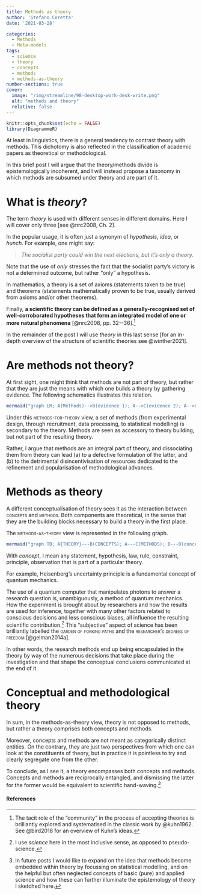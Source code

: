 ```yaml
---
title: Methods as theory
author: 'Stefano Coretta'
date: '2021-03-28'

categories:
  - Methods
  - Meta-models
tags:
  - science
  - theory
  - concepts
  - methods
  - methods-as-theory
number-sections: true
cover:
  image: "/img/streamline/98-desktop-work-desk-write.png"
  alt: "methods and theory"
  relative: false
---
```


```r
knitr::opts_chunk$set(echo = FALSE)
library(DiagrammeR)
```


At least in linguistics, there is a general tendency to contrast theory with methods.
This dichotomy is also reflected in the classification of academic papers as theoretical or methodological.

In this brief post I will argue that the theory/methods divide is epistemologically incoherent, and I will instead propose a taxonomy in which methods are subsumed under theory and are part of it.

# What is *theory*?

The term *theory* is used with different senses in different domains. Here I will cover only three [see @nrc2008, Ch. 2].

In the popular usage, it is often just a synonym of *hypothesis*, *idea*, or *hunch*. For example, one might say:

> *The socialist party could win the next elections, but it's only a theory.*

Note that the use of *only* stresses the fact that the socialist party's victory is not a determined outcome, but rather "only" a hypothesis.

In mathematics, a theory is a set of axioms (statements taken to be true) and theorems (statements mathematically proven to be true, usually derived from axioms and/or other theorems).

Finally, **a scientific theory can be defined as a generally-recognised set of well-corroborated hypotheses that form an integrated model of one or more natural phenomena** [@nrc2008, pp. 32--36].^[The tacit role of the "community" in the process of accepting theories is brilliantly explored and systematised in the classic work by @kuhn1962. See @bird2018 for an overview of Kuhn's ideas.]

In the remainder of the post I will use *theory* in this last sense [for an in-depth overview of the structure of scientific theories see @winther2021].

# Are methods not theory?

At first sight, one might think that methods are not part of theory, but rather that they are just the means with which one builds a theory by gathering evidence.
The following schematics illustrates this relation.

```r
mermaid("graph LR; A(Methods)-->B(evidence 1); A-->C(evidence 2); A-->D(...); B-->E(THEORY); C-->E; D-->E", height = 200, width = 350)
```

Under this [methods-for-theory]{.smallcaps} view, a set of methods (from experimental design, through recruitment, data processing, to statistical modelling) is secondary to the theory.
Methods are seen as accessory to theory building, but not part of the resulting theory.

Rather, I argue that methods are an integral part of theory, and dissociating them from theory can lead (a) to a defective formulation of the latter, and (b) to the detrimental disincentivisation of resources dedicated to the refinement and popularisation of methodological advances.

# Methods as theory

A different conceptualisation of theory sees it as the interaction between [concepts]{.smallcaps} and [methods]{.smallcaps}.
Both components are theoretical, in the sense that they are the building blocks necessary to build a theory in the first place.

The [methods-as-theory]{.smallcaps} view is represented in the following graph.

```r
mermaid("graph TB; A{THEORY}---B(CONCEPTS); A---C(METHODS); B---D(concept 1); B---E(concept 2); B---F(...); C---G(evidence 1); C---H(evidence 2); C---I(...)", height = 200, width = 450)
```

With *concept*, I mean any statement, hypothesis, law, rule, constraint, principle, observation that is part of a particular theory.

For example, Heisenberg's uncertainty principle is a fundamental concept of quantum mechanics.

The use of a quantum computer that manipulates photons to answer a research question is, unambiguously, a method of quantum mechanics.
How the experiment is brought about by researchers and how the results are used for inference, together with many other factors related to conscious decisions and less conscious biases, all influence the resulting scientific contribution.^[I use *science* here in the most inclusive sense, as opposed to pseudo-science.]
This "subjective" aspect of science has been brilliantly labelled the [garden of forking paths]{.smallcaps} and the [researcher's degrees of freedom]{.smallcaps} [@gelman2014a].

In other words, the research methods end up being encapsulated in the theory by way of the numerous decisions that take place during the investigation and that shape the conceptual conclusions communicated at the end of it.

# Conceptual and methodological theory

In sum, in the methods-as-theory view, theory is not opposed to methods, but rather a theory comprises both concepts and methods.

Moreover, concepts and methods are not meant as categorically distinct entities.
On the contrary, they are just two perspectives from which one can look at the constituents of theory, but in practice it is pointless to try and clearly segregate one from the other.

To conclude, as I see it, a theory encompasses both concepts and methods.
Concepts and methods are reciprocally entangled, and dismissing the latter for the former would be equivalent to scientific hand-waving.^[In future posts I would like to expand on the idea that methods become embedded within theory by focussing on statistical modelling, and on the helpful but often neglected concepts of basic (pure) and applied science and how these can further illuminate the epistemology of theory I sketched here.]


#### References
